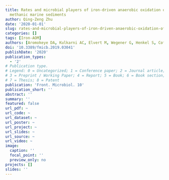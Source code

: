 ```yaml
---
title: Rates and microbial players of iron-driven anaerobic oxidation of methane in
  methanic marine sediments
author: Qing-Zeng Zhu
date: '2020-01-01'
slug: rates-and-microbial-players-of-iron-driven-anaerobic-oxidation-of-methane-in-methanic-marine-sediments
categories: []
tags: [Iron-AOM]
authors: [Aromokeye DA, Kulkarni AC, Elvert M, Wegener G, Henkel S, Coffinet S, Eickhorst T, Oni OE, Richter-Heitmann T, Schnakenberg A, Taubner H, Wunder L, Yin X, Zhu Q-Z, Hinrichs K-U, Kasten S, Friedrich MW]
doi: '10.3389/fmicb.2019.03041'
publishDate: '2020'
publication_types:
  - '2'
# Publication type.
# Legend: 0 = Uncategorized; 1 = Conference paper; 2 = Journal article;
# 3 = Preprint / Working Paper; 4 = Report; 5 = Book; 6 = Book section;
# 7 = Thesis; 8 = Patent
publication: 'Front. Microbiol. 10'
publication_short: ''
abstract: ''
summary: ''
featured: false
url_pdf: ~
url_code: ~
url_dataset: ~
url_poster: ~
url_project: ~
url_slides: ~
url_source: ~
url_video: ~
image:
  caption: ''
  focal_point: ''
  preview_only: no
projects: []
slides: ''
---
```


